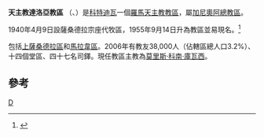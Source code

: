 {{Infobox Roman Catholic diocese
|Roman Catholic Diocese of = 天主教達洛亞教區
|Latin name of diocese = Dioecesis Daloaënsis
|image =
|caption =
|location = [[科特迪瓦|科特迪瓦]]
|territory = [[上薩桑德拉區|上薩桑德拉區]]和[[馬拉韋區|馬拉韋區]]
|population =38,000
|rite = 拉丁禮
|patron = 
|province =加尼奧阿
|established = 1940年
|cathedral = [[基督君王主教座堂_(達洛亞)|基督君王主教座堂]]
|co-cathedral =
|leadership = 主教
|website =
|教宗 =
|metropolitan = 
|ordinary = 莫里斯‧科南‧庫瓦西
|coadjutor bishop =
|auxiliary =
}}

'''天主教達洛亞教區''' （{{lang-la|Dioecesis Daloaënsis}}、{{lang-fr|Diocèse de Daloa}}）是[[科特迪瓦|科特迪瓦]]一個[[羅馬天主教|羅馬天主教]][[教區|教區]]，屬[[天主教加尼奧阿總教區|加尼奧阿總教區]]。

1940年4月9日設薩桑德拉宗座代牧區，1955年9月14日升為教區並易現名。<ref>{{cite journal
|journal=[[宗座公報|宗座公報]]
|publisher=梵蒂岡出版社
|date=1956年
|volume=48
|title=''Dum tantis''
|page=113
|url=http://www.vatican.va/archive/aas/documents/AAS%2048%20%5B1956%5D%20-%20ocr.pdf
|access-date=2011-10-26
|archive-date=2010-03-27
|archive-url=https://web.archive.org/web/20100327070537/http://www.vatican.va/archive/aas/documents/AAS%2048%20%5B1956%5D%20-%20ocr.pdf
|dead-url=no
}}</ref>

包括[[上薩桑德拉區|上薩桑德拉區]]和[[馬拉韋區|馬拉韋區]]。2006年有教友38,000人（佔轄區總人口3.2%）、十四個堂區、四十七名司鐸。現任教區主教為[[莫里斯‧科南‧庫瓦西|莫里斯‧科南‧庫瓦西]]。

==參考==
{{reflist}}

{{科特迪瓦天主教教區}}
[[Category:科特迪瓦天主教教區|D]]